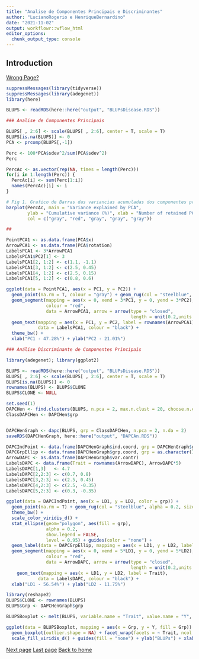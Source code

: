```yaml
---
title: "Analise de Componentes Principais e Discriminantes"
author: "LucianoRogerio e HenriqueBernardino"
date: "2021-11-02"
output: workflowr::wflow_html
editor_options:
  chunk_output_type: console
---
```


## Introduction

[Wrong Page?](index.html)


```r
suppressMessages(library(tidyverse))
suppressMessages(library(adegenet))
library(here)

BLUPS <- readRDS(here::here("output", "BLUPsDisease.RDS"))

### Analise de Componentes Principais

BLUPS[ , 2:6] <- scale(BLUPS[ , 2:6], center = T, scale = T)
BLUPS[is.na(BLUPS)] <- 0
PCA <- prcomp(BLUPS[,-1])

Perc <- 100*PCA$sdev^2/sum(PCA$sdev^2)
Perc

PercAc <- as.vector(rep(NA, times = length(Perc)))
for(i in 1:length(Perc)) {
  PercAc[i] <- sum(Perc[1:i])
  names(PercAc)[i] <- i
}

# Fig 1. Grafico de Barras das variancias acumuladas dos componentes principais para tolerancia as doencas foliares.
barplot(PercAc, main = "Variance explained by PCA",
        ylab = "Cumulative variance (%)", xlab = "Number of retained PCs",
        col = c("gray", "red", "gray", "gray", "gray"))

##

PointPCA1 <- as.data.frame(PCA$x)
ArrowPCA1 <- as.data.frame(PCA$rotation)
LabelsPCA1 <- 3*ArrowPCA1
LabelsPCA1$PC2[1] <- 3
LabelsPCA1[2, 1:2] <- c(1.1, -1.1)
LabelsPCA1[3, 1:2] <- c(2.5, 0.45)
LabelsPCA1[4, 1:2] <- c(2.5, 0.15)
LabelsPCA1[5, 1:2] <- c(0.8, 0.6)

ggplot(data = PointPCA1, aes(x = PC1, y = PC2)) +
  geom_point(na.rm = T, colour = "gray") + geom_rug(col = "steelblue", alpha = 0.2, size = 1.5) +
  geom_segment(mapping = aes(x = 0, xend = 3*PC1, y = 0, yend = 3*PC2),
               colour = "red",
               data = ArrowPCA1, arrow = arrow(type = "closed",
                                               length = unit(0.2,units = "cm"))) +
  geom_text(mapping = aes(x = PC1, y = PC2, label = rownames(ArrowPCA1)),
            data = LabelsPCA1, colour = "black") + 
  theme_bw() +
  xlab("PC1 - 47.28%") + ylab("PC2 - 21.01%")

### Análise Discriminante de Componentes Principais

library(adegenet); library(ggplot2)

BLUPS <- readRDS(here::here("output", "BLUPsDisease.RDS"))
BLUPS[ , 2:6] <- scale(BLUPS[ , 2:6], center = T, scale = T)
BLUPS[is.na(BLUPS)] <- 0
rownames(BLUPS) <- BLUPS$CLONE
BLUPS$CLONE <- NULL

set.seed(1)
DAPCHen <- find.clusters(BLUPS, n.pca = 2, max.n.clust = 20, choose.n.clust = FALSE, criterion = "diffNgroup")
ClassDAPCHen <- DAPCHen$grp


DAPCHenGraph <- dapc(BLUPS, grp = ClassDAPCHen, n.pca = 2, n.da = 2)
saveRDS(DAPCHenGraph, here::here("output", "DAPCAn.RDS"))

DAPCIndPoint <- data.frame(DAPCHenGraph$ind.coord, grp = DAPCHenGraph$grp)
DAPCGrpEllip <- data.frame(DAPCHenGraph$grp.coord, grp = as.character(1:4))
ArrowDAPC <- as.data.frame(DAPCHenGraph$var.contr)
LabelsDAPC <- data.frame(Trait = rownames(ArrowDAPC), ArrowDAPC*5)
LabelsDAPC[1,3]   <- 4.7
LabelsDAPC[2,2:3] <- c(0.7, 0.8)
LabelsDAPC[3,2:3] <- c(2.5, 0.45)
LabelsDAPC[4,2:3] <- c(2.5, -0.35)
LabelsDAPC[5,2:3] <- c(0.3, -0.35)

ggplot(data = DAPCIndPoint, aes(x = LD1, y = LD2, color = grp)) +
  geom_point(na.rm = T) + geom_rug(col = "steelblue", alpha = 0.2, size = 1.5) +
  theme_bw() +
  scale_color_viridis_d() +
  stat_ellipse(geom="polygon", aes(fill = grp), 
               alpha = 0.2, 
               show.legend = FALSE, 
               level = 0.95) + guides(color = "none") + 
  geom_label(data = DAPCGrpEllip, mapping = aes(x = LD1, y = LD2, label = grp)) +
  geom_segment(mapping = aes(x = 0, xend = 5*LD1, y = 0, yend = 5*LD2),
               colour = "red",
               data = ArrowDAPC, arrow = arrow(type = "closed",
                                               length = unit(0.2,units = "cm"))) +
    geom_text(mapping = aes(x = LD1, y = LD2, label = Trait),
            data = LabelsDAPC, colour = "black") +
  xlab("LD1 - 56.54%") + ylab("LD2 - 11.75%")

library(reshape2)
BLUPS$CLONE <- rownames(BLUPS)
BLUPS$Grp <- DAPCHenGraph$grp

BLUPSBoxplot <- melt(BLUPS, variable.name = "Trait", value.name = "Y", id.vars = c("CLONE", "Grp"))

ggplot(data = BLUPSBoxplot, mapping = aes(x = Grp, y = Y, fill = Grp)) + ylim(-3,4) +
  geom_boxplot(outlier.shape = NA) + facet_wrap(facets = ~ Trait, ncol = 3) +
  scale_fill_viridis_d() + guides(fill = "none") + ylab("BLUPs") + xlab("DACP Group")

```

[Next page](Den_IndSH.html)
[Last page]()
[Back to home](index.html)

